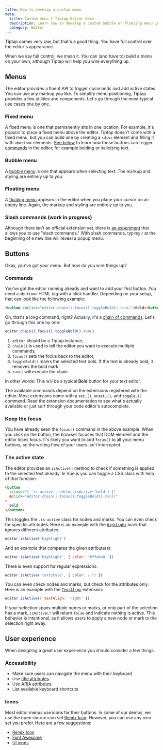 ```yaml
---
title: How to develop a custom menu
meta:
  title: Custom menu | Tiptap Editor Docs
  description: Learn how to develop a custom bubble or floating menu in your Tiptap editor. Learn more in our documentation!
  category: Editor
---
```



Tiptap comes very raw, but that's a good thing. You have full control over the editor's appearance.

When we say full control, we mean it. You can (and have to) build a menu on your own, although Tiptap will help you wire everything up.

## Menus

The editor provides a fluent API to trigger commands and add active states. You can use any markup you like. To simplify menu positioning, Tiptap provides a few utilities and components. Let's go through the most typical use cases one by one.

### Fixed menu

A fixed menu is one that permanently sits in one location. For example, it's popular to place a fixed menu above the editor. Tiptap doesn't come with a fixed menu, but you can build one by creating a `<div>` element and filling it with `<button>` elements. [See below](#buttons) to learn how those buttons can trigger [commands](/editor/api/commands) in the editor, for example bolding or italicizing text.

### Bubble menu

A [bubble menu](/editor/extensions/functionality/bubble-menu) is one that appears when selecting text. The markup and styling are entirely up to you.

<CodeDemo path="/Extensions/BubbleMenu?inline=false&hideSource=true" />

### Floating menu

A [floating menu](/editor/extensions/functionality/floatingmenu) appears in the editor when you place your cursor on an empty line. Again, the markup and styling are entirely up to you.

<CodeDemo path="/Extensions/FloatingMenu?inline=false&hideSource=true" />

### Slash commands (work in progress)

Although there isn't an official extension yet, there is [an experiment](/examples/experiments/slash-commands) that allows you to use "slash commands." With slash commands, typing `/` at the beginning of a new line will reveal a popup menu.

## Buttons

Okay, you've got your menu. But how do you wire things up?

### Commands

You've got the editor running already and want to add your first button. You need a `<button>` HTML tag with a click handler. Depending on your setup, that can look like the following example:

```html
<button onclick="editor.chain().focus().toggleBold().run()">Bold</button>
```

Oh, that's a long command, right? Actually, it's a [chain of commands](/editor/api/commands). Let's go through this one by one:

```js
editor.chain().focus().toggleBold().run()
```

1. `editor` should be a Tiptap instance,
2. `chain()` is used to tell the editor you want to execute multiple commands,
3. `focus()` sets the focus back to the editor,
4. `toggleBold()` marks the selected text bold. If the text is already bold, it removes the bold mark.
5. `run()` will execute the chain.

In other words: This will be a typical **Bold** button for your text editor.

The available commands depend on the extensions registered with the editor. Most extensions come with a `set…()`, `unset…()`, and `toggle…()` command. Read the extension documentation to see what's actually available or just surf through your code editor's autocomplete.

### Keep the focus

You have already seen the `focus()` command in the above example. When you click on the button, the browser focuses that DOM element and the editor loses focus. It's likely you want to add `focus()` to all your menu buttons, so the writing flow of your users isn't interrupted.

### The active state

The editor provides an `isActive()` method to check if something is applied to the selected text already. In Vue.js you can toggle a CSS class with help of that function:

```html
<button
  :class="{ 'is-active': editor.isActive('bold') }"
  @click="editor.chain().focus().toggleBold().run()"
>
  Bold
</button>
```

This toggles the `.is-active` class for nodes and marks. You can even check for specific attributes. Here is an example with the [`Highlight`](/editor/extensions/marks/highlight) mark that ignores different attributes:

```js
editor.isActive('highlight')
```

And an example that compares the given attribute(s):

```js
editor.isActive('highlight', { color: '#ffa8a8' })
```

There is even support for regular expressions:

```js
editor.isActive('textStyle', { color: /.*/ })
```

You can even check nodes and marks, but check for the attributes only. Here is an example with the [`TextAlign`](/editor/extensions/functionality/textalign) extension:

```js
editor.isActive({ textAlign: 'right' })
```

If your selection spans multiple nodes or marks, or only part of the selection has a mark, `isActive()` will return `false` and indicate nothing is active. This behavior is intentional, as it allows users to apply a new node or mark to the selection right away.

## User experience

When designing a great user experience you should consider a few things.

### Accessibility

- Make sure users can navigate the menu with their keyboard
- Use [title attributes](https://developer.mozilla.org/de/docs/Web/HTML/Global_attributes/title)
- Use [ARIA attributes](https://developer.mozilla.org/en-US/docs/Learn/Accessibility/WAI-ARIA_basics)
- List available keyboard shortcuts

### Icons

Most editor menus use icons for their buttons. In some of our demos, we use the open source icon set [Remix Icon](https://remixicon.com/). However, you can use any icon set you prefer. Here are a few suggestions:

- [Remix Icon](https://remixicon.com/#editor)
- [Font Awesome](https://fontawesome.com/icons?c=editors)
- [UI icons](https://www.ibm.com/design/language/iconography/ui-icons/library/)
